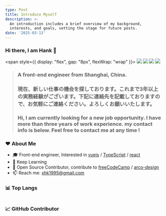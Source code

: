 ```yaml
---
type: Post
title: Introduce Myself
description: >-
  An introduction includes a brief overview of my background, 
  interests, and goals, setting the stage for future posts.
date: '2025-03-13'
---
```


### Hi there, I am Hank 👋
<span style={{ display: "flex", gap: "8px", flexWrap: "wrap" }}>
  <img src="https://img.shields.io/badge/typescript-%23007ACC.svg?style=for-the-badge&logo=typescript&logoColor=white"/>
  <img src="https://img.shields.io/badge/vuejs-%2335495e.svg?style=for-the-badge&logo=vuedotjs&logoColor=%234FC08D"/>
  <img src="https://img.shields.io/badge/vitest-6E9F18.svg?style=for-the-badge&logo=vitest&logoColor=white"/>
  <img src="https://img.shields.io/badge/react-%2320232a.svg?style=for-the-badge&logo=react&logoColor=%2361DAFB"/>
</span>

> ### A front-end engineer from **Shanghai, China**.
> ### 現在、新しい仕事の機会を探しております。これまで3年以上の実務経験がございます。下記に連絡先を記載しておりますので、お気軽にご連絡ください。よろしくお願いいたします。
> ### Hi, I am currently looking for a new job opportunity. I have more than three years of work experience. my contact info is below. Feel free to contact me at any time !

### ❤ About Me

- 🎓 Front-end engineer, Interested in [vuejs](https://github.com/vuejs) / [TypeScript](https://github.com/microsoft/TypeScript) / [react](https://github.com/facebook/react)
- 🌱 Keep Learning
- 🚀 Open Source Contributor, contribute to [freeCodeCamp](https://github.com/freeCodeCamp/freeCodeCamp) / [arco-design](https://github.com/arco-design/arco-design)
- 📫 Reach me: xhk1995@gmail.com

### 📊 Top Langs

<img align="center" src="https://github-readme-stats.vercel.app/api/top-langs/?username=masterx89&layout=compact&hide_border=true&theme=dark" alt="" />

### 📈 GitHub Contributor

<img align="center" src="https://github-contributor-stats.vercel.app/api?username=masterx89&combine_all_yearly_contributions=true&hide=A,2B,B,B%2B&theme=tokyonight&hide_border=true" alt="" />
